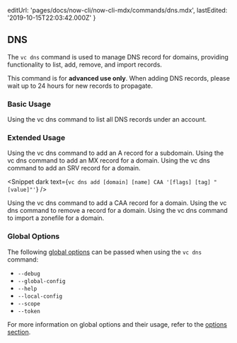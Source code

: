 
  editUrl: 'pages/docs/now-cli/now-cli-mdx/commands/dns.mdx',
  lastEdited: '2019-10-15T22:03:42.000Z'
}

## DNS

The `vc dns` command is used to manage DNS record for domains, providing functionality to list, add, remove, and import records.

<Note type="warning">
  This command is for <b>advanced use only</b>. When adding DNS records, please
  wait up to 24 hours for new records to propagate.
</Note>

### Basic Usage

<Snippet dark text="vc dns ls" />
<Caption>Using the <InlineCode>vc dns</InlineCode> command to list all DNS records under an account.</Caption>

### Extended Usage

<Snippet dark text="vc dns add [domain] [subdomain] [A || AAAA || ALIAS || CNAME || TXT] [value]" />
<Caption>Using the <InlineCode>vc dns</InlineCode> command to add an A record for a subdomain.</Caption>

<Snippet dark text="vc dns add [domain] '@' MX [record-value] [priority]" />
<Caption>Using the <InlineCode>vc dns</InlineCode> command to add an MX record for a domain.</Caption>

<Snippet dark text="vc dns add [domain] [name] SRV [priority] [weight] [port] [target]" />
<Caption>Using the <InlineCode>vc dns</InlineCode> command to add an SRV record for a domain.</Caption>

<Snippet dark text={`vc dns add [domain] [name] CAA '[flags] [tag] "[value]"'`} />
<Caption>Using the <InlineCode>vc dns</InlineCode> command to add a CAA record for a domain.</Caption>

<Snippet dark text="vc dns rm [record-id]" />
<Caption>Using the <InlineCode>vc dns</InlineCode> command to remove a record for a domain.</Caption>

<Snippet dark text="vc dns import [domain] [path-to-zonefile]" />
<Caption>Using the <InlineCode>vc dns</InlineCode> command to import a zonefile for a domain.</Caption>

### Global Options

The following [global options](#options) can be passed when using the `vc dns` command:

- `--debug`
- `--global-config`
- `--help`
- `--local-config`
- `--scope`
- `--token`

For more information on global options and their usage, refer to the [options section](#options).
